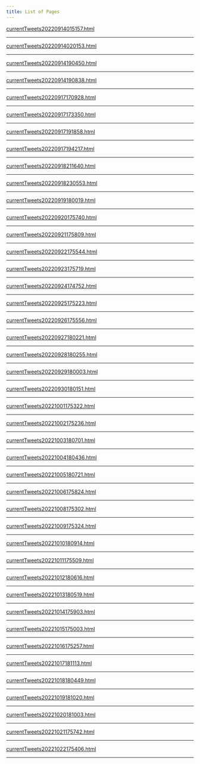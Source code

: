 ```yaml
---
title: List of Pages  
---
```



<a href='./pages/currentTweets20220914015157.html'>currentTweets20220914015157.html</a>


---



<a href='./pages/currentTweets20220914020153.html'>currentTweets20220914020153.html</a>


---



<a href='./pages/currentTweets20220914190450.html'>currentTweets20220914190450.html</a>


---



<a href='./pages/currentTweets20220914190838.html'>currentTweets20220914190838.html</a>


---



<a href='./pages/currentTweets20220917170928.html'>currentTweets20220917170928.html</a>


---



<a href='./pages/currentTweets20220917173350.html'>currentTweets20220917173350.html</a>


---



<a href='./pages/currentTweets20220917191858.html'>currentTweets20220917191858.html</a>


---



<a href='./pages/currentTweets20220917194217.html'>currentTweets20220917194217.html</a>


---



<a href='./pages/currentTweets20220918211640.html'>currentTweets20220918211640.html</a>


---



<a href='./pages/currentTweets20220918230553.html'>currentTweets20220918230553.html</a>


---



<a href='./pages/currentTweets20220919180019.html'>currentTweets20220919180019.html</a>


---



<a href='./pages/currentTweets20220920175740.html'>currentTweets20220920175740.html</a>


---



<a href='./pages/currentTweets20220921175809.html'>currentTweets20220921175809.html</a>


---



<a href='./pages/currentTweets20220922175544.html'>currentTweets20220922175544.html</a>


---



<a href='./pages/currentTweets20220923175719.html'>currentTweets20220923175719.html</a>


---



<a href='./pages/currentTweets20220924174752.html'>currentTweets20220924174752.html</a>


---



<a href='./pages/currentTweets20220925175223.html'>currentTweets20220925175223.html</a>


---



<a href='./pages/currentTweets20220926175556.html'>currentTweets20220926175556.html</a>


---



<a href='./pages/currentTweets20220927180221.html'>currentTweets20220927180221.html</a>


---



<a href='./pages/currentTweets20220928180255.html'>currentTweets20220928180255.html</a>


---



<a href='./pages/currentTweets20220929180003.html'>currentTweets20220929180003.html</a>


---



<a href='./pages/currentTweets20220930180151.html'>currentTweets20220930180151.html</a>


---



<a href='./pages/currentTweets20221001175322.html'>currentTweets20221001175322.html</a>


---



<a href='./pages/currentTweets20221002175236.html'>currentTweets20221002175236.html</a>


---



<a href='./pages/currentTweets20221003180701.html'>currentTweets20221003180701.html</a>


---



<a href='./pages/currentTweets20221004180436.html'>currentTweets20221004180436.html</a>


---



<a href='./pages/currentTweets20221005180721.html'>currentTweets20221005180721.html</a>


---



<a href='./pages/currentTweets20221006175824.html'>currentTweets20221006175824.html</a>


---



<a href='./pages/currentTweets20221008175302.html'>currentTweets20221008175302.html</a>


---



<a href='./pages/currentTweets20221009175324.html'>currentTweets20221009175324.html</a>


---



<a href='./pages/currentTweets20221010180914.html'>currentTweets20221010180914.html</a>


---



<a href='./pages/currentTweets20221011175509.html'>currentTweets20221011175509.html</a>


---



<a href='./pages/currentTweets20221012180616.html'>currentTweets20221012180616.html</a>


---



<a href='./pages/currentTweets20221013180519.html'>currentTweets20221013180519.html</a>


---



<a href='./pages/currentTweets20221014175903.html'>currentTweets20221014175903.html</a>


---



<a href='./pages/currentTweets20221015175003.html'>currentTweets20221015175003.html</a>


---



<a href='./pages/currentTweets20221016175257.html'>currentTweets20221016175257.html</a>


---



<a href='./pages/currentTweets20221017181113.html'>currentTweets20221017181113.html</a>


---



<a href='./pages/currentTweets20221018180449.html'>currentTweets20221018180449.html</a>


---



<a href='./pages/currentTweets20221019181020.html'>currentTweets20221019181020.html</a>


---



<a href='./pages/currentTweets20221020181003.html'>currentTweets20221020181003.html</a>


---



<a href='./pages/currentTweets20221021175742.html'>currentTweets20221021175742.html</a>


---



<a href='./pages/currentTweets20221022175406.html'>currentTweets20221022175406.html</a>


---



